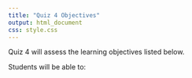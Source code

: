 ```yaml
---
title: "Quiz 4 Objectives"
output: html_document
css: style.css
---
```


Quiz 4 will assess the learning objectives listed below.

Students will be able to:
